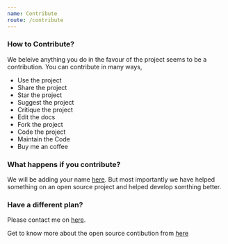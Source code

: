 ```yaml
---
name: Contribute
route: /contribute
---
```


### How to Contribute?
We beleive anything you do in the favour of the project seems to be a contribution. You can contribute in many ways,
* Use the project
* Share the project
* Star the project
* Suggest the project
* Critique the project
* Edit the docs
* Fork the project
* Code the project
* Maintain the Code
* Buy me an coffee

### What happens if you contribute?
We will be adding your name [here](https://mahadeer.github.io/ubt/#authors). But most importantly we have helped something on an open source project and helped develop somthing better.

### Have a different plan?
Please contact me on [here](mailto:mahadeer@outlook.com).


<p>Get to know more about the open source contibution from <a href="https://opensource.guide/how-to-contribute/" target="_blanks">here</a></p>